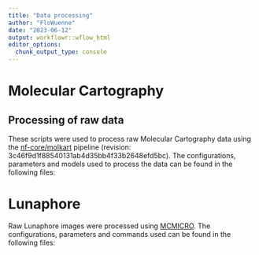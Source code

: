 ```yaml
---
title: "Data processing"
author: "FloWuenne"
date: "2023-06-12"
output: workflowr::wflow_html
editor_options:
  chunk_output_type: console
---
```


# Molecular Cartography

## Processing of raw data

These scripts were used to process raw Molecular Cartography data using the [nf-core/molkart](https://nf-co.re/molkart) pipeline (revision: 3c46f9d1f88540131ab4d35bb4f33b2648efd5bc). The configurations, parameters and models used to process the data can be found in the following files:


# Lunaphore

Raw Lunaphore images were processed using [MCMICRO](https://mcmicro.org/). The configurations, parameters and commands used can be found in the following files:

